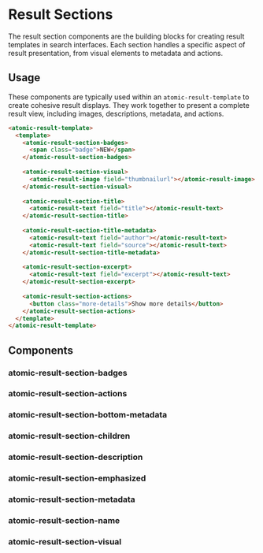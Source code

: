 
<Meta of={ResultSectionActionsStories} />

# Result Sections

<Subtitle >
The result section components are the building blocks for creating result templates in search interfaces. Each section handles a specific aspect of result presentation, from visual elements to metadata and actions.
</Subtitle>


## Usage 
These components are typically used within an `atomic-result-template` to create cohesive result displays.
They work together to present a complete result view, including images, descriptions, metadata, and actions.

```html
<atomic-result-template>
  <template>
    <atomic-result-section-badges>
      <span class="badge">NEW</span>
    </atomic-result-section-badges>
    
    <atomic-result-section-visual>
      <atomic-result-image field="thumbnailurl"></atomic-result-image>
    </atomic-result-section-visual>
    
    <atomic-result-section-title>
      <atomic-result-text field="title"></atomic-result-text>
    </atomic-result-section-title>
    
    <atomic-result-section-title-metadata>
      <atomic-result-text field="author"></atomic-result-text>
      <atomic-result-text field="source"></atomic-result-text>
    </atomic-result-section-title-metadata>
    
    <atomic-result-section-excerpt>
      <atomic-result-text field="excerpt"></atomic-result-text>
    </atomic-result-section-excerpt>
    
    <atomic-result-section-actions>
      <button class="more-details">Show more details</button>
    </atomic-result-section-actions>
  </template>
</atomic-result-template>
```

## Components 

### atomic-result-section-badges
<CanvasWithGithub of={ResultSectionBadgesStories.Default}  
  githubPath="search/atomic-result-section-badges/atomic-result-section-badges.ts"
/>

### atomic-result-section-actions
<CanvasWithGithub of={ResultSectionActionsStories.Default}  
  githubPath="search/atomic-result-section-actions/atomic-result-section-actions.ts"
/>

### atomic-result-section-bottom-metadata
<CanvasWithGithub of={ResultSectionBottomMetadataStories.Default}  
  githubPath="search/atomic-result-section-bottom-metadata/atomic-result-section-bottom-metadata.ts"
/>

### atomic-result-section-children
<CanvasWithGithub of={ResultSectionChildrenStories.Default}  
  githubPath="search/atomic-result-section-children/atomic-result-section-children.ts"
/>

### atomic-result-section-description
<CanvasWithGithub of={ResultSectionExcerptStories.Default}  
  githubPath="search/atomic-result-section-description/atomic-result-section-description.ts"
/>

### atomic-result-section-emphasized
<CanvasWithGithub of={ResultSectionEmphasizedStories.Default}  
  githubPath="search/atomic-result-section-emphasized/atomic-result-section-emphasized.ts"
/>

### atomic-result-section-metadata
<CanvasWithGithub of={ResultSectionTitleMetadataStories.Default}  
  githubPath="search/atomic-result-section-metadata/atomic-result-section-metadata.ts"
/>

### atomic-result-section-name
<CanvasWithGithub of={ResultSectionTitleStories.Default}  
  githubPath="search/atomic-result-section-name/atomic-result-section-name.ts"
/>

### atomic-result-section-visual
<CanvasWithGithub of={ResultSectionVisualStories.Default}  
  githubPath="search/atomic-result-section-visual/atomic-result-section-visual.ts"
/>


